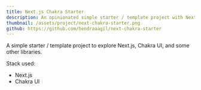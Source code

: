 ```yaml
---
title: Next.js Chakra Starter
description: An opinionated simple starter / template project with Next.js and Chakra UI.
thumbnail: /assets/project/next-chakra-starter.png
github: https://github.com/hendraaagil/next-chakra-starter
---
```


A simple starter / template project to explore Next.js, Chakra UI, and some other libraries.

Stack used:

- Next.js
- Chakra UI
